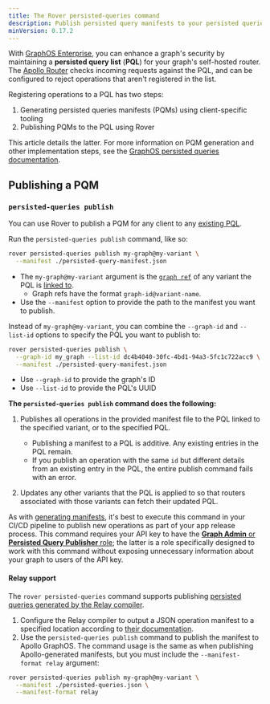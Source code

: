 ```yaml
---
title: The Rover persisted-queries command
description: Publish persisted query manifests to your persisted queries list
minVersion: 0.17.2
---
```



With [GraphOS Enterprise](/graphos/enterprise/), you can enhance a graph's security by maintaining a **persisted query list** (**PQL**) for your graph's self-hosted router. The [Apollo Router](/router/) checks incoming requests against the PQL, and can be configured to reject operations that aren't registered in the list.

Registering operations to a PQL has two steps:

1. Generating persisted queries manifests (PQMs) using client-specific tooling
2. Publishing PQMs to the PQL using Rover

This article details the latter. For more information on PQM generation and other implementation steps, see the [GraphOS persisted queries documentation](/graphos/operations/persisted-queries).

## Publishing a PQM

### `persisted-queries publish`

<AuthNotice />

You can use Rover to publish a PQM for any client to any [existing PQL](/graphos/operations/persisted-queries#1-pql-creation-and-linking). 

Run the `persisted-queries publish` command, like so:

```bash
rover persisted-queries publish my-graph@my-variant \
  --manifest ./persisted-query-manifest.json
```

- The `my-graph@my-variant` argument is the [`graph ref`](../conventions#graph-refs) of any variant the PQL is [linked to](/graphos/operations/persisted-queries#12-link-the-pql-to-variants).
    - Graph refs have the format `graph-id@variant-name`.
- Use the `--manifest` option to provide the path to the manifest you want to publish.

Instead of `my-graph@my-variant`, you can combine the `--graph-id` and `--list-id` options to specify the PQL you want to publish to:

```bash
rover persisted-queries publish \
  --graph-id my_graph --list-id dc4b4040-30fc-4bd1-94a3-5fc1c722acc9 \
  --manifest ./persisted-query-manifest.json
```

- Use `--graph-id` to provide the graph's ID
- Use `--list-id` to provide the PQL's UUID

**The `persisted-queries publish` command does the following:**

1. Publishes all operations in the provided manifest file to the PQL linked to the specified variant, or to the specified PQL.
    - Publishing a manifest to a PQL is additive. Any existing entries in the PQL remain.
    - If you publish an operation with the same `id` but different details from an existing entry in the PQL, the entire publish command fails with an error.

2. Updates any other variants that the PQL is applied to so that routers associated with those variants can fetch their updated PQL.

As with [generating manifests](/graphos/operations/persisted-queries#31-generate-persisted-query-manifests), it's best to execute this command in your CI/CD pipeline to publish new operations as part of your app release process. This command requires your API key to have the [**Graph Admin** or **Persisted Query Publisher** role](/graphos/org/members#graph-api-key-roles); the latter is a role specifically designed to work with this command without exposing unnecessary information about your graph to users of the API key.

<MinVersion version="0.19.0">

#### Relay support

</MinVersion>

The `rover persisted-queries` command supports publishing [persisted queries generated by the Relay compiler](https://relay.dev/docs/guides/persisted-queries/#local-persisted-queries).

1. Configure the Relay compiler to output a JSON operation manifest to a specified location according to [their documentation](https://relay.dev/docs/guides/persisted-queries/#local-persisted-queries).
1. Use the `persisted-queries publish` command to publish the manifest to Apollo GraphOS. The command usage is the same as when publishing Apollo-generated manifests, but you must include the `--manifest-format relay` argument:

```bash
rover persisted-queries publish my-graph@my-variant \
  --manifest ./persisted-queries.json \
  --manifest-format relay
```

